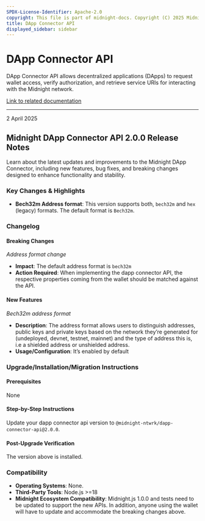 ```yaml
---
SPDX-License-Identifier: Apache-2.0
copyright: This file is part of midnight-docs. Copyright (C) 2025 Midnight Foundation. Licensed under the Apache License, Version 2.0 (the "License"); You may not use this file except in compliance with the License. You may obtain a copy of the License at http://www.apache.org/licenses/LICENSE-2.0 Unless required by applicable law or agreed to in writing, software distributed under the License is distributed on an "AS IS" BASIS, WITHOUT WARRANTIES OR CONDITIONS OF ANY KIND, either express or implied. See the License for the specific language governing permissions and limitations under the License.
title: DApp Connector API
displayed_sidebar: sidebar
---
```


# DApp Connector API

DApp Connector API allows decentralized applications (DApps) to request wallet access, verify authorization, and retrieve service URIs for interacting with the Midnight network.

[Link to related documentation](../../develop/reference/midnight-api/dapp-connector/interfaces/DAppConnectorAPI)

---

<div 
  style={{
    marginTop: '0',
    fontSize: '1rem',
    fontWeight: 'normal',
    marginBottom: '0.5rem'
  }}
>
  2 April 2025
</div>

## Midnight DApp Connector API 2.0.0 Release Notes

Learn about the latest updates and improvements to the Midnight DApp Connector, including new features, bug fixes, and breaking changes designed to enhance functionality and stability.

### Key Changes & Highlights

* **Bech32m Address format**: This version supports both, `bech32m` and `hex` (legacy) formats. The default format is `Bech32m`.

### Changelog

#### Breaking Changes

*Address format change*

* **Impact**: The default address format is `bech32m`
* **Action Required**: When implementing the dapp connector API, the respective properties coming from the wallet should be matched against the API.

#### New Features

*Bech32m address format*

* **Description**: The address format allows users to distinguish addresses, public keys and private keys based on the network they’re generated for (undeployed, devnet, testnet, mainnet) and the type of address this is, i.e a shielded address or unshielded address.
* **Usage/Configuration**: It’s enabled by default

### Upgrade/Installation/Migration Instructions

#### Prerequisites

None

#### Step-by-Step Instructions

Update your dapp connector api version to `@midnight-ntwrk/dapp-connector-api@2.0.0`.

#### Post-Upgrade Verification

The version above is installed.

### Compatibility

* **Operating Systems**: None.
* **Third-Party Tools**: Node.js >=18
* **Midnight Ecosystem Compatibility**: Midnight.js 1.0.0 and tests need to be updated to support the new APIs. In addition, anyone using the wallet will have to update and accommodate the breaking changes above.
